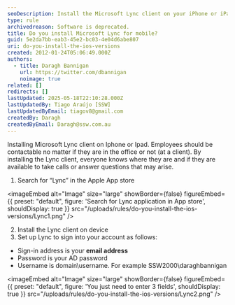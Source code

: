 ```yaml
---
seoDescription: Install the Microsoft Lync client on your iPhone or iPad to stay connected and available for calls and messages.
type: rule
archivedreason: Software is deprecated.
title: Do you install Microsoft Lync for mobile?
guid: 5e2da7bb-eab3-45e2-bc03-4e04d6abe807
uri: do-you-install-the-ios-versions
created: 2012-01-24T05:06:49.000Z
authors:
  - title: Daragh Bannigan
    url: https://twitter.com/dbannigan
    noimage: true
related: []
redirects: []
lastUpdated: 2025-05-18T22:10:28.000Z
lastUpdatedBy: Tiago Araújo [SSW]
lastUpdatedByEmail: tiagov8@gmail.com
createdBy: Daragh
createdByEmail: Daragh@ssw.com.au
---
```


Installing Microsoft Lync client on Iphone or Ipad. Employees should be contactable no matter if they are in the office or not (at a client). By installing the Lync client, everyone knows where they are and if they are available to take calls or answer questions that may arise.
1. Search for “Lync” in the Apple App store


<imageEmbed
  alt="Image"
  size="large"
  showBorder={false}
  figureEmbed={{
    preset: "default",
    figure: 'Search for Lync application in App store',
    shouldDisplay: true
  }}
  src="/uploads/rules/do-you-install-the-ios-versions/Lync1.png"
/>

2. Install the Lync client on device
3. Set up Lync to sign into your account as follows:

* Sign-in address is your **email address**
* Password is your AD password
* Username is domain\username. For example SSW2000\daraghbannigan


<imageEmbed
  alt="Image"
  size="large"
  showBorder={false}
  figureEmbed={{
    preset: "default",
    figure: 'You just need to enter 3 fields',
    shouldDisplay: true
  }}
  src="/uploads/rules/do-you-install-the-ios-versions/Lync2.png"
/>
